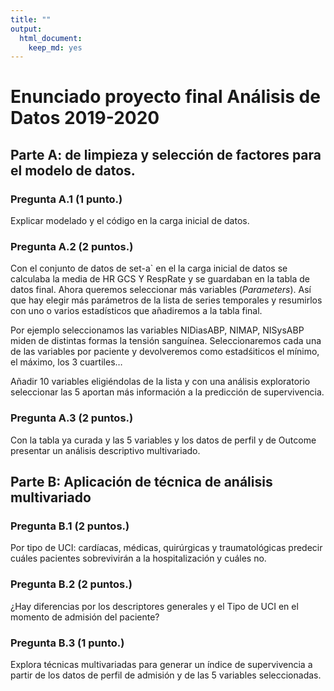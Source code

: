```yaml
---
title: ""
output:
  html_document: 
    keep_md: yes
---
```




# Enunciado proyecto final Análisis de Datos 2019-2020


## Parte A:  de  limpieza y selección de factores  para el modelo de datos.


### Pregunta A.1 (**1 punto.**)

Explicar modelado y  el código en la carga inicial de datos.


### Pregunta A.2 (**2 puntos.**)

Con el conjunto de datos de set-a` en el la carga inicial de datos se  calculaba la media de HR  GCS Y RespRate y se guardaban en la tabla de datos final.  Ahora queremos seleccionar más variables (*Parameters*).  Así que hay elegir más parámetros de la lista de series temporales   y resumirlos con  uno o varios estadísticos que añadiremos a la tabla final.

Por ejemplo seleccionamos las variables NIDiasABP, NIMAP, NISysABP miden de distintas formas la tensión sanguínea. Seleccionaremos cada una de las variables por paciente  y devolveremos como estadśiticos el mínimo, el máximo, los 3 cuartiles...

Añadir  10 variables  eligiéndolas de la lista y con una análisis exploratorio seleccionar las 5  aportan más información  a la predicción de  supervivencia.


### Pregunta A.3 (**2 puntos.**)

Con la tabla ya curada y las 5  variables y los datos de perfil y de Outcome  presentar un análisis descriptivo multivariado.

## Parte B:  Aplicación de técnica de análisis multivariado

### Pregunta B.1 (**2 puntos.**)

Por tipo de UCI: cardíacas, médicas, quirúrgicas y traumatológicas predecir cuáles pacientes sobrevivirán a la hospitalización y cuáles no. 


### Pregunta B.2 (**2 puntos.**)

¿Hay diferencias por los descriptores generales  y el Tipo de UCI  en el momento de admisión del paciente?


### Pregunta B.3 (**1 punto.**)

 Explora  técnicas multivariadas para generar un índice de supervivencia a partir de los datos de perfil de admisión y de las 5 variables seleccionadas.
 